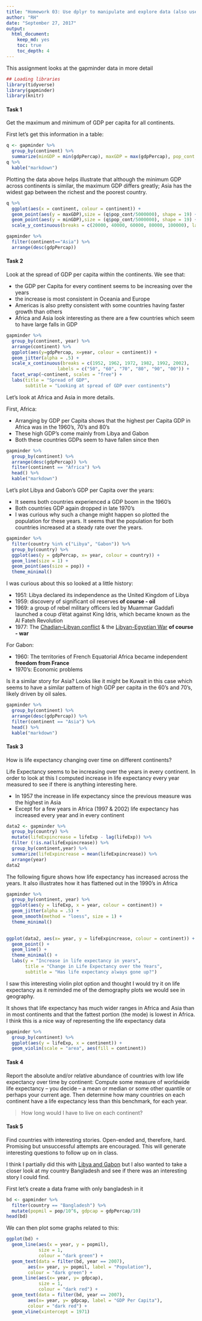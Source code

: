 ```yaml
---
title: "Homework 03: Use dplyr to manipulate and explore data (also use ggplot2)"
author: "RH"
date: "September 27, 2017"
output: 
  html_document: 
    keep_md: yes
    toc: true
    toc_depth: 4
---
```


This assignment looks at the gapminder data in more detail

```r
## Loading libraries
library(tidyverse)
library(gapminder)
library(knitr)

```



#### Task 1

Get the maximum and minimum of GDP per capita for all continents.

First let's get this information in a table:
```r
q <- gapminder %>%
  group_by(continent) %>%
  summarize(minGDP = min(gdpPercap), maxGDP = max(gdpPercap), pop_cont = mean(pop))
q %>%
  kable("markdown")
```

Plotting the data above helps illustrate that although the minimum GDP across continents is similar, the maximum GDP differs greatly; Asia has the widest gap between the richest and the poorest country.
```r
q %>%
  ggplot(aes(x = continent, colour = continent)) + 
  geom_point(aes(y = maxGDP),size = (q$pop_cont/5000000), shape = 19) + 
  geom_point(aes(y = minGDP),size = (q$pop_cont/5000000), shape = 19) +
  scale_y_continuous(breaks = c(20000, 40000, 60000, 80000, 100000), labels = c("20k", "40k", "60k", "80k", "100k")) 
```

```r
gapminder %>%
  filter(continent=="Asia") %>%
  arrange(desc(gdpPercap))
```


#### Task 2


Look at the spread of GDP per capita within the continents. 
We see that:

* the GDP per Capita for every continent seems to be increasing over the years
* the increase is most consistent in Oceania and Europe
* Americas is also pretty consistent with some countries having faster growth than others
* Africa and Asia look interesting as there are a few countries which seem to have large falls in GDP


```r
gapminder %>%
  group_by(continent, year) %>%
  arrange(continent) %>%
  ggplot(aes(y=gdpPercap, x=year, colour = continent)) + 
  geom_jitter(alpha = .5) + 
  scale_x_continuous(breaks = c(1952, 1962, 1972, 1982, 1992, 2002),
                   labels = c("50", "60", "70", "80", "90", "00")) + 
  facet_wrap(~continent, scales = "free") +
  labs(title = "Spread of GDP",
       subtitle = "Looking at spread of GDP over continents")

```

Let's look at Africa and Asia in more details.

First, Africa:

- Arranging by GDP per Capita shows that the highest per Capita GDP in Africa was in the 1960's, 70's and 80's
- These high GDP's come mainly from Libya and Gabon
- Both these countries GDPs seem to have fallen since then
```r
gapminder %>%
  group_by(continent) %>%
  arrange(desc(gdpPercap)) %>%
  filter(continent == "Africa") %>%
  head() %>%
  kable("markdown")
```
<a id="libgab"></a>
Let's plot Libya and Gabon's GDP per Capita over the years:

- It seems both countries experienced a GDP boom in the 1960's
- Both countries GDP again dropped in late 1970's
- I was curious why such a change might happen so plotted the population for these years. It seems that the population for both countries increased at a steady rate over the years.
```r
gapminder %>%
  filter(country %in% c("Libya", "Gabon")) %>%
  group_by(country) %>%
  ggplot(aes(y = gdpPercap, x= year, colour = country)) + 
  geom_line(size = 1) + 
  geom_point(aes(size = pop)) + 
  theme_minimal()
```

I was curious about this so looked at a little history:

* 1951: Libya declared its independence as the United Kingdom of Libya
* 1959: discovery of significant oil reserves **of course - oil**
* 1969: a group of rebel military officers led by Muammar Gaddafi launched a coup d'état against King Idris, which became known as the Al Fateh Revolution
* 1977: The [Chadian–Libyan conflict](https://en.wikipedia.org/wiki/Chadian%E2%80%93Libyan_conflict) & the [Libyan-Egyptian War](https://en.wikipedia.org/wiki/Libyan%E2%80%93Egyptian_War) **of course - war**

For Gabon: 

- 1960: The territories of French Equatorial Africa became independent **freedom from France**
- 1970's: Economic problems

Is it a similar story for Asia?
Looks like it might be Kuwait in this case which seems to have a similar pattern of high GDP per capita in the 60's and 70's, likely driven by oil sales.

```r
gapminder %>%
  group_by(continent) %>%
  arrange(desc(gdpPercap)) %>%
  filter(continent == "Asia") %>%
  head() %>%
  kable("markdown")
```



#### Task 3

How is life expectancy changing over time on different continents?

Life Expectancy seems to be increasing over the years in every continent. In order to look at this I computed increase in life expectancy every year measured to see if there is anything interesting here.

- In 1957 the increase in life expectancy since the previous measure was the highest in Asia
- Except for a few years in Africa (1997 & 2002) life expectancy has increased every year and in every continent

```r
data2 <- gapminder %>%
  group_by(country) %>%
  mutate(lifeExpincrease = lifeExp - lag(lifeExp)) %>%
  filter (!is.na(lifeExpincrease)) %>%
  group_by(continent,year) %>%
  summarize(lifeExpincrease = mean(lifeExpincrease)) %>%
  arrange(year)
data2
```
The following figure shows how life expectancy has increased across the years. It also illustrates how it has flattened out in the 1990's in Africa

```r
gapminder %>%
  group_by(continent, year) %>%
  ggplot(aes(y = lifeExp, x = year, colour = continent)) + 
  geom_jitter(alpha = .5) +
  geom_smooth(method = "loess", size = 1) + 
  theme_minimal()
  
```

```r
ggplot(data2, aes(x= year, y = lifeExpincrease, colour = continent)) + 
  geom_point() + 
  geom_line() + 
  theme_minimal() + 
  labs(y = "Increase in life expectancy in years", 
       title = "Change in Life Expectancy over the Years",
       subtitle = "Has life expectancy always gone up?")
```
I saw this interesting violin plot option and thought I would try it on life expectancy as it reminded me of the demography plots we would see in geography.

It shows that life expectancy has much wider ranges in Africa and Asia than in most continents and that the fattest portion (the mode) is lowest in Africa. I think this is a nice way of representing the life expectancy data 
```r
gapminder %>%
  group_by(continent) %>%
  ggplot(aes(y = lifeExp, x = continent)) + 
  geom_violin(scale = "area", aes(fill = continent))
```



#### Task 4

Report the absolute and/or relative abundance of countries with low life expectancy over time by continent: Compute some measure of worldwide life expectancy – you decide – a mean or median or some other quantile or perhaps your current age. Then determine how many countries on each continent have a life expectancy less than this benchmark, for each year.

> How long would I have to live on each continent?



#### Task 5

Find countries with interesting stories. Open-ended and, therefore, hard. Promising but unsuccessful attempts are encouraged. This will generate interesting questions to follow up on in class.

I think I partially did this with [Libya and Gabon](#libgab) but I also wanted to take a closer look at my country Bangladesh and see if there was an interesting story I could find.

First let's create a data frame with only bangladesh in it
```r
bd <- gapminder %>%
  filter(country == "Bangladesh") %>%
  mutate(popmil = pop/10^6, gdpcap = gdpPercap/10)
head(bd)
```

We can then plot some graphs related to this:

```r
ggplot(bd) + 
  geom_line(aes(x = year, y = popmil), 
            size = 1, 
            colour = "dark green") +
  geom_text(data = filter(bd, year == 2007), 
        aes(x= year, y= popmil, label = "Population"), 
        colour = "dark green") +
  geom_line(aes(x= year, y= gdpcap), 
            size = 1, 
            colour = "dark red") + 
  geom_text(data = filter(bd, year == 2007), 
        aes(x= year, y= gdpcap, label = "GDP Per Capita"), 
        colour = "dark red") + 
  geom_vline(xintercept = 1971)

```




